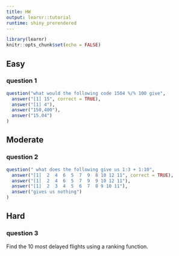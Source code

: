 ---
title: HW
output: learnr::tutorial
runtime: shiny_prerendered
---

```{r setup, include=FALSE}
library(learnr)
knitr::opts_chunk$set(echo = FALSE)
```

## Easy

### question 1

```{r quiz}
question("what would the following code 1504 %/% 100 give",
  answer("[1] 15", correct = TRUE),
  answer("[1] 4"),
  answer("150,400"),
  answer("15.04")
)
```

## Moderate

### question 2

```{r quiz1}
question(" what does the following give us 1:3 + 1:10",
  answer("[1]  2  4  6  5  7  9  8 10 12 11", correct = TRUE),
  answer("[1]  2  4  6  5  7  9  9 10 12 11"),
  answer("[1]  2  3  4  5  6  7  8 9 10 11"),
  answer("gives us nothing")
)
```

## Hard

### question 3

Find the 10 most delayed flights using a ranking function.

```{r two-plus-four, exercise=TRUE}

```